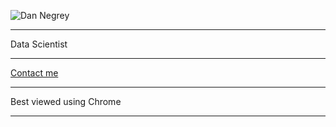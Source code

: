 ![Dan Negrey](www/dnegrey.png) \

----------

<p id="sidebar-title">Data Scientist</p>

----------

<a id="sidebar-contact-me" href="mailto:dnegrey@gmail.com"><span class="fa fa-envelope"></span>Contact me</a>

----------

<p id="chrome-statement">Best viewed using <span id="chrome-C">C</span><span id="chrome-h">h</span><span id="chrome-r">r</span><span id="chrome-o">o</span><span id="chrome-m">m</span><span id="chrome-e">e</span><span id="chrome-icon" class="fa fa-chrome"></span></p>

----------
